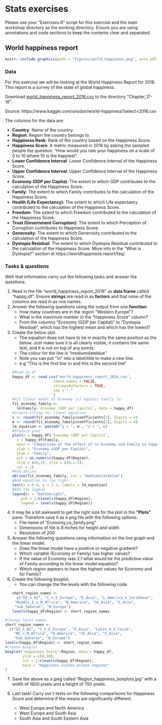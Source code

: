 # Stats exercises

Please use your "Exercises.R" script for this exercise and the main workshop directory as the working directory. Ensure you are using annotations and code sections to keep the contents clear and separated.

## World happiness report
```r
knitr::include_graphics(path = "figures/world_happiness.png", auto_pdf = TRUE)
``` 

### Data
For this exercise we will be looking at the World Happiness Report for 2016. This report is a survey of the state of global happiness.

Download [world_happiness_report_2016.csv](https://neof-workshops.github.io/R_j4c0xh/downloads/world_happiness_report_2016.csv) to the directory "Chapter_17-18".

Source: https://www.kaggle.com/unsdsn/world-happiness?select=2016.csv

The columns for the data are:

- __Country__: Name of the country.
- __Region__: Region the country belongs to.
- __Happiness Rank__: Rank of the country based on the Happiness Score.
- __Happiness Score__: A metric measured in 2016 by asking the sampled people the question: "How would you rate your happiness on a scale of 0 to 10 where 10 is the happiest".
- __Lower Confidence Interval__: Lower Confidence Interval of the Happiness Score.
- __Upper Confidence Interval__: Upper Confidence Interval of the Happiness Score.
- __Economy (GDP per Capita)__: The extent to which GDP contributes to the calculation of the Happiness Score.
- __Family__: The extent to which Family contributes to the calculation of the Happiness Score.
- __Health (Life Expectancy)__: The extent to which Life expectancy contributed to the calculation of the Happiness Score.
- __Freedom__: The extent to which Freedom contributed to the calculation of the Happiness Score.
- __Trust (Government Corruption)__: The extent to which Perception of Corruption contributes to Happiness Score.
- __Generosity__: The extent to which Generosity contributed to the calculation of the Happiness Score.
- __Dystopia Residual__: The extent to which Dystopia Residual contributed to the calculation of the Happiness Score. More info in the "What is Dystopia?" section at https://worldhappiness.report/faq/.

### Tasks & questions
With that information carry out the following tasks and answer the questions:

1. Read in the file "world_happiness_report_2016" as __data frame__ called "happy_df". Ensure __strings__ are read in as __factors__ and that none of the columns are read in as row names.
2. Answer the following questions using the output from one __function__:
    + How many countries are in the region "Western Europe"?
    + What is the maximum number in the "Happiness Score" column?
    + From the columns "Economy (GDP per Capital)" to "Dystopia Residual", which has the highest mean and which has the lowest?
3. Create the below plot.
    + The equation does not have to be in exactly the same position as the below. Just make sure it is all clearly visible, it contains the same text, and it is not on top of any points.
    + The colour for the line is "mediumslateblue"
    + Note you can put "\\n" into a label/title to make a new line.
    + e.g "This is the first line \\n and this is the second line"
```r
#Read in df
happy_df <- read.csv("world_happiness_report_2016.csv", 
                      check.names = FALSE,
                      stringsAsFactors = TRUE,
                      sep = ","
                      )
#Fit linear model of Economy (x) against Family (y)
fit_economy_family <- 
  lm(Family~`Economy (GDP per Capita)`, data = happy_df)
#Create string for linear equation
c <- round(fit_economy_family$coefficients[1], digits = 4)
m <- round(fit_economy_family$coefficients[2], digits = 4)
lm_equation <- paste0("y = ", m , "x + ", c)
#Produce plot
plot(x = happy_df$`Economy (GDP per Capita)`,
     y = happy_df$Family,
     main = "Comparison of the effect of \n Economy and Family on happiness",
     xlab = "Economy (GDP per Capita)",
     ylab = "Family",
     pch = as.numeric(happy_df$Region),
     xlim = c(0,2), ylim = c(0,1.5),
     col = 1)
#Add abline
abline(fit_economy_family, col = "mediumslateblue")
#Add equation to top right
text(x = 0.4, y = 1.1, labels = lm_equation)
#Add the legend
legend(x = "bottomright",
       pch = 1:nlevels(happy_df$Region),
       legend = levels(happy_df$Region))
```

4. It may be a bit awkward to get the right size for the plot in the __"Plots"__ pane. Therefore save it as a png file with the following options:
    + File name of "Economy_vs_family.png"
    + Dimensions of file is 8 inches for height and width
    + Resolution of 200
    
5. Answer the following questions using information on the line graph and the linear model.
    + Does the linear model have a positive or negative gradient?
    + Which variable (Economy or Family) has higher values?
    + If the value of Economy was 2.1 what would be the predictive value of Family according to the linear model equation?
    + Which region appears to have the highest values for Economy and for Family?
    
6. Create the following boxplot.
    + You can change the the levels with the following code
```r
short_region_names <- 
  c("OZ_n_NZ", "C_n_E_Europe", "E_Asia", "L_America_n_Caribbean",
    "Middle_E_n_N_Africa", "N_America", "SE_Asia", "S_Asia",
    "Sub_Saharan", "W_Europe")
levels(happy_df$Region) <- short_region_names
```
   
```r
#Change level names
short_region_names <- 
  c("OZ_n_NZ", "C_n_E_Europe", "E_Asia", "Latin_A_n_Carib",
    "ME_n_N_Africa", "N_America", "SE_Asia", "S_Asia",
    "Sub_Saharan", "W_Europe")
levels(happy_df$Region) <- short_region_names
#Create boxplot
boxplot(`Happiness Score`~Region, data = happy_df, 
        ylim = c(0,10),
        col = 1:nlevels(happy_df$Region),
        main = "Happiness scores across regions"
)
```

7. Save the above as a jpeg called "Region_happiness_boxplots.jpg" with a width of 1600 pixels and a height of 750 pixels.

8. Last task! Carry out t-tests on the following comparisons for Happiness Score and determine if the means are significantly different.
    + West Europe and North America
    + West Europe and South Asia
    + South Asia and South Eastern Asia
